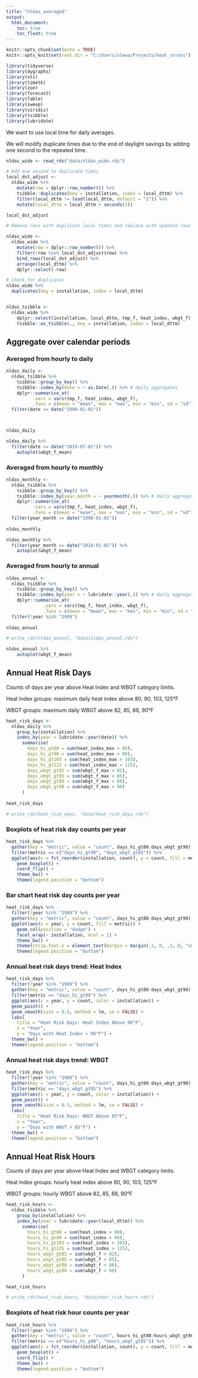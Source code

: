 ```yaml
---
title: "nldas_averaged"
output:
  html_document:
    toc: true
    toc_float: true
---
```


```r
knitr::opts_chunk$set(echo = TRUE)
knitr::opts_knit$set(root.dir = "C:/Users/slewa/Projects/heat_stress")

library(tidyverse)
library(dygraphs)
library(xts)
library(timetk)
library(zoo)
library(forecast)
library(fable)
library(sweep)
library(viridis)
library(tsibble)
library(lubridate)
```

We want to use local time for daily averages. 

We will modify duplicate times due to the end of daylight savings by adding one second to the repeated time.

```r
nldas_wide <- read_rds("data/nldas_wide.rds")

# Add one second to duplicate times
local_dst_adjust <-
  nldas_wide %>%
    mutate(row = dplyr::row_number()) %>% 
    tsibble::duplicates(key = installation, index = local_dttm) %>% 
    filter(local_dttm != lead(local_dttm, default = "1")) %>% 
    mutate(local_dttm = local_dttm + seconds(1))

local_dst_adjust

# Remove rows with duplicate local times and replace with updated rows (+1 second)

nldas_wide <-
  nldas_wide %>%
    mutate(row = dplyr::row_number()) %>% 
    filter(!row %in% local_dst_adjust$row) %>% 
    bind_rows(local_dst_adjust) %>% 
    arrange(local_dttm) %>% 
    dplyr::select(-row)

# Check for duplicates
nldas_wide %>% 
  duplicates(key = installation, index = local_dttm)


nldas_tsibble <-
  nldas_wide %>% 
    dplyr::select(installation, local_dttm, tmp_f, heat_index, wbgt_f) %>% 
    tsibble::as_tsibble(., key = installation, index = local_dttm)

```

## Aggregate over calendar periods  

### Averaged from hourly to daily
```r


nldas_daily <-
  nldas_tsibble %>% 
    tsibble::group_by_key() %>%
    tsibble::index_by(date = ~ as.Date(.)) %>% # daily aggregates
    dplyr::summarise_at(
          .vars = vars(tmp_f, heat_index, wbgt_f),
          .funs = c(mean = "mean", max = "max", min = "min", sd = "sd")) %>% 
  filter(date >= date("1990-01-01"))



nldas_daily

nldas_daily %>% 
  filter(date >= date("2019-07-01")) %>% 
    autoplot(wbgt_f_mean)

```

### Averaged from hourly to monthly

```r

nldas_monthly <-
  nldas_tsibble %>% 
    tsibble::group_by_key() %>%
    tsibble::index_by(year_month = ~ yearmonth(.)) %>% # daily aggregates
    dplyr::summarise_at(
          .vars = vars(tmp_f, heat_index, wbgt_f),
          .funs = c(mean = "mean", max = "max", min = "min", sd = "sd")) %>% 
  filter(year_month >= date("1990-01-01"))
  
nldas_monthly

nldas_monthly %>% 
  filter(year_month >= date("2018-01-01")) %>% 
    autoplot(wbgt_f_mean)

```

### Averaged from hourly to annual

```r
nldas_annual <-
  nldas_tsibble %>% 
    tsibble::group_by_key() %>%
    tsibble::index_by(year = ~ lubridate::year(.)) %>% # daily aggregates
    dplyr::summarise_at(
              .vars = vars(tmp_f, heat_index, wbgt_f),
              .funs = c(mean = "mean", max = "max", min = "min", sd = "sd")) %>% 
  filter(!year %in% "1989")
  
nldas_annual

# write_rds(nldas_annual, "data/nldas_annual.rds")

nldas_annual %>% 
    autoplot(wbgt_f_mean)
```

## Annual Heat Risk Days

Counts of days per year above Heat Index and WBGT category limits.

Heat Index groups: maximum daily heat index above 80, 90, 103, 125°F  

WBGT groups: maximum daily WBGT above 82, 85, 88, 90°F  

```r

heat_risk_days <-
  nldas_daily %>% 
    group_by(installation) %>% 
    index_by(year = lubridate::year(date)) %>% 
      summarise(
        days_hi_gt80 = sum(heat_index_max > 80),
        days_hi_gt90 = sum(heat_index_max > 90),
        days_hi_gt103 = sum(heat_index_max > 103),
        days_hi_gt125 = sum(heat_index_max > 125),
        days_wbgt_gt82 = sum(wbgt_f_max > 82),
        days_wbgt_gt85 = sum(wbgt_f_max > 85),
        days_wbgt_gt88 = sum(wbgt_f_max > 88),
        days_wbgt_gt90 = sum(wbgt_f_max > 90)
      )
  
heat_risk_days

# write_rds(heat_risk_days, "data/heat_risk_days.rds")

```

### Boxplots of heat risk day counts per year 
```r

heat_risk_days %>% 
  gather(key = "metric", value = "count", days_hi_gt80:days_wbgt_gt90) %>%
  filter(metric == c("days_hi_gt90", "days_wbgt_gt85")) %>%
  ggplot(aes(x = fct_reorder(installation, count), y = count, fill = metric)) +
    geom_boxplot() +
    coord_flip() +
    theme_bw() +
    theme(legend.position = "bottom")

```


### Bar chart heat risk day counts per year 
```r

heat_risk_days %>%
  filter(!year %in% "1989") %>% 
  gather(key = "metric", value = "count", days_hi_gt80:days_wbgt_gt90) %>% 
  ggplot(aes(x = year, y = count, fill = metric)) +
    geom_col(position = "dodge") +
    facet_wrap(~ installation, ncol = 1) +
    theme_bw() +
    theme(strip.text.x = element_text(margin = margin(.1, 0, .1, 0, "cm"))) +
    theme(legend.position = "bottom")


```

### Annual heat risk days trend: Heat Index
```r

heat_risk_days %>%
  filter(!year %in% "1989") %>%
  gather(key = "metric", value = "count", days_hi_gt80:days_wbgt_gt90) %>%
  filter(metric == "days_hi_gt90") %>% 
  ggplot(aes(x = year, y = count, color = installation)) +
  geom_point() +
  geom_smooth(size = 0.5, method = lm, se = FALSE) +
  labs(
    title = "Heat Risk Days: Heat Index Above 90°F",
    x = "Year",
    y = "Days with Heat Index > 90°F") +
  theme_bw() +
  theme(legend.position = "bottom")
```

### Annual heat risk days trend: WBGT

```r

heat_risk_days %>%
  filter(!year %in% "1989") %>%
  gather(key = "metric", value = "count", days_hi_gt80:days_wbgt_gt90) %>% 
  filter(metric == "days_wbgt_gt85") %>% 
  ggplot(aes(x = year, y = count, color = installation)) +
  geom_point() +
  geom_smooth(size = 0.5, method = lm, se = FALSE) +
  labs(
    title = "Heat Risk Days: WBGT Above 85°F",
    x = "Year",
    y = "Days with WBGT > 85°F") +
  theme_bw() +
  theme(legend.position = "bottom")

```


## Annual Heat Risk Hours

Counts of days per year above Heat Index and WBGT category limits.

Heat Index groups: hourly heat index above 80, 90, 103, 125°F  

WBGT groups: hourly WBGT above 82, 85, 88, 90°F  



```r

heat_risk_hours <-
  nldas_tsibble %>% 
    group_by(installation) %>% 
    index_by(year = lubridate::year(local_dttm)) %>% 
      summarise(
        hours_hi_gt80 = sum(heat_index > 80),
        hours_hi_gt90 = sum(heat_index > 90),
        hours_hi_gt103 = sum(heat_index > 103),
        hours_hi_gt125 = sum(heat_index > 125),
        hours_wbgt_gt82 = sum(wbgt_f > 82),
        hours_wbgt_gt85 = sum(wbgt_f > 85),
        hours_wbgt_gt88 = sum(wbgt_f > 88),
        hours_wbgt_gt90 = sum(wbgt_f > 90)
      )

heat_risk_hours

# write_rds(heat_risk_hours, "data/heat_risk_hours.rds")
```


### Boxplots of heat risk hour counts per year 
```r

heat_risk_hours %>%
  filter(!year %in% "1989") %>% 
  gather(key = "metric", value = "count", hours_hi_gt80:hours_wbgt_gt90) %>%
  filter(metric == c("hours_hi_g90", "hours_wbgt_gt85")) %>%
  ggplot(aes(x = fct_reorder(installation, count), y = count, fill = metric)) +
    geom_boxplot() +
    coord_flip() +
    theme_bw() +
    theme(legend.position = "bottom")

```




